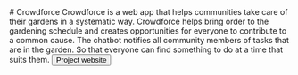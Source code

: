 <Text size='lg'>
# Crowdforce
Crowdforce is a web app that helps communities take care of their gardens in a systematic way. Crowdforce helps bring order to the gardening schedule and creates opportunities for everyone to contribute to a common cause. The chatbot notifies all community members of tasks that are in the garden. So that everyone can find something to do at a time that suits them.
</Text>

<Buttons>
    <Button
        component='a'
        variant='outline'
        href='https://crowdforce.ru/'
        target="_blank"
    >
        Project website
    </Button>
</Buttons>